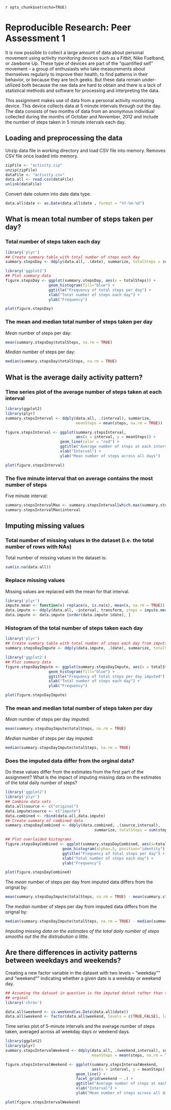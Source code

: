 `r opts_chunk$set(echo=TRUE)`

# Reproducible Research: Peer Assessment 1

It is now possible to collect a large amount of data about personal movement 
using activity monitoring devices such as a Fitbit, Nike Fuelband, or Jawbone 
Up. These type of devices are part of the “quantified self” movement – a group 
of enthusiasts who take measurements about themselves regularly to improve their
health, to find patterns in their behavior, or because they are tech geeks. But 
these data remain under-utilized both because the raw data are hard to obtain 
and there is a lack of statistical methods and software for processing and 
interpreting the data.

This assignment makes use of data from a personal activity monitoring device. 
This device collects data at 5 minute intervals through out the day. The data 
consists of two months of data from an anonymous individual collected during 
the months of October and November, 2012 and include the number of steps taken 
in 5 minute intervals each day.


## Loading and preprocessing the data
Unzip data file in working directory and load CSV file into memory. Removes CSV 
file once loaded into memory.

```r
zipFile <- "activity.zip"
unzip(zipFile)
dataFile <- "activity.csv"
data.all <- read.csv(dataFile)
unlink(dataFile)
```

Convert date column into date data type.

```r
data.all$date <- as.Date(data.all$date , format = "%Y-%m-%d")
```


## What is mean total number of steps taken per day?

### Total number of steps taken each day

```r
library('plyr')
## Create summary table with total number of steps each day
summary.stepsDay <- ddply(data.all, .(date), summarize, totalSteps = sum(steps, na.rm = TRUE))
```

```r
library('ggplot2')
## Plot summary data
figure.stepsDay <- ggplot(summary.stepsDay, aes(x = totalSteps)) + 
                   geom_histogram(fill="blue") + 
                   ggtitle("Frequency of total steps per day") +
                   xlab("Total number of steps each day") +
                   ylab("Frequency")

plot(figure.stepsDay)
```

### The mean and median total number of steps taken per day

*Mean* number of steps per day:
```r
mean(summary.stepsDay$totalSteps, na.rm = TRUE)
```
*Median* number of steps per day:
```r
median(summary.stepsDay$totalSteps, na.rm = TRUE)
```

## What is the average daily activity pattern?

### Time series plot of the average number of steps taken at each interval

```r
library(ggplot2)
library(plyr)
summary.stepsInterval <- ddply(data.all, .(interval), summarize, 
                               meanSteps = mean(steps, na.rm = TRUE))

figure.stepsInterval <- ggplot(summary.stepsInterval, 
                               aes(x = interval, y = meanSteps)) + 
                        geom_line(color = "red") +
                        ggtitle("Average number of steps at each interval") +
                        xlab("Interval") +
                        ylab("Mean number of steps across all days")

plot(figure.stepsInterval)
```

### The five minute interval that on average contains the most number of steps

Five minute interval:

```r
summary.stepsIntervalMax <- summary.stepsInterval[which.max(summary.stepsInterval$meanSteps),]
summary.stepsIntervalMax$interval
```


## Imputing missing values

### Total number of missing values in the dataset (i.e. the total number of rows with NAs)

Total number of missing values in the dataset is:
```r
sum(is.na(data.all))
```

### Replace missing values

Missing values are replaced with the mean for that interval.

```r
library('plyr')
impute.mean <- function(x) replace(x, is.na(x), mean(x, na.rm = TRUE))
data.impute <- ddply(data.all, ~interval, transform, steps = impute.mean(steps))
data.impute <- data.impute [order(data.impute $date), ]
```

### Histogram of the total number of steps taken each day

```r
library('plyr')
## Create summary table with total number of steps each day from imputted data
summary.stepsDayImpute <- ddply(data.impute, .(date), summarize, totalSteps = sum(steps, na.rm = TRUE))
```

```r
library('ggplot2')
## Plot summary data
figure.stepsDayImpute <- ggplot(summary.stepsDayImpute, aes(x = totalSteps)) + 
                   geom_histogram(fill="blue") + 
                   ggtitle("Frequency of total steps per day imputed") +
                   xlab("Total number of steps each day") +
                   ylab("Frequency")

plot(figure.stepsDayImpute)
```

### The mean and median total number of steps taken per day

*Mean* number of steps per day imputed:
```r
mean(summary.stepsDayImpute$totalSteps, na.rm = TRUE)
```
*Median* number of steps per day imputed:
```r
median(summary.stepsDayImpute$totalSteps, na.rm = TRUE)
```

### Does the imputed data differ from the orginal data?

Do these values differ from the estimates from the first part of the assignment? What is the impact of imputing missing data on the estimates of the total daily number of steps?

```r
library('ggplot2')
library('plyr')
## Combine data sets
data.all$source <- c("original")
data.impute$source <- c("impute")
data.combined <- rbind(data.all,data.impute)
## Create summary of combined data
summary.stepsDayCombined <- ddply(data.combined, .(source,interval), 
                                       summarize, totalSteps = sum(steps, na.rm = TRUE))

## Plot overlaided histograms
figure.stepsDayCombined <- ggplot(summary.stepsDayCombined, aes(x=totalSteps, fill=source)) + 
                         geom_histogram(alpha=.5, position="identity")  +                  
                         ggtitle("Frequency of total steps per day") +
                         xlab("Total number of steps each day") +
                         ylab("Frequency")

plot(figure.stepsDayCombined)
```

The *mean* number of steps per day from imputed data differs from the orignal by:

```r
mean(summary.stepsDayImpute$totalSteps, na.rm = TRUE) - mean(summary.stepsDay$totalSteps, na.rm = TRUE)
```

The *median* number of steps per day from imputed data differs from the orignal by:

```r
median(summary.stepsDayImpute$totalSteps, na.rm = TRUE) - median(summary.stepsDay$totalSteps, na.rm = TRUE)
```

*Imputing missing data on the estimates of the total daily number of steps smooths out the the distrubution a little.*

## Are there differences in activity patterns between weekdays and weekends?

Creating a new factor variable in the dataset with two levels – "weekday"" and
"weekend"" indicating whether a given date is a weekday or weekend day.

```r
## Assuming the dataset in question is the imputed datset rather than the 
## orginal 
library('chron')

data.all$weekend <- is.weekend(as.Date(data.all$date))
data.all$weekend <- factor(data.all$weekend, levels = c(TRUE,FALSE), labels = c("Weekend", "Weekday"))
```

Time series plot of  5-minute intervals and the average number of steps taken, 
averaged across all weekday days or weekend days.

```r

library(ggplot2)
library(plyr)
summary.stepsIntervalWeekend <- ddply(data.all, .(weekend,interval), summarize,
                                      meanSteps = mean(steps, na.rm = TRUE))

figure.stepsIntervalWeekend <- ggplot(summary.stepsIntervalWeekend, 
                                      aes(x = interval, y = meanSteps)) + 
                               geom_line() +
                               facet_grid(weekend ~ .) +
                               ggtitle("Average number of steps at each interval") +
                               xlab("Interval") +
                               ylab("Mean number of steps across all days")

plot(figure.stepsIntervalWeekend)
```


